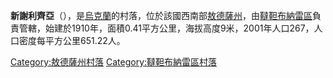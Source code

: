 {{expand|time=2016-09-03T01:56:04+00:00}}
{{unreferenced|time=2016-09-03T01:56:04+00:00}}
{{coord|45|49|24|N|29|41|51|E|scale:30000|display=title}}

'''新謝利齊亞'''（{{lang-uk|Новоселиця}}），是[[烏克蘭|烏克蘭]]的村落，位於該國西南部[[敖德薩州|敖德薩州]]，由[[韃靼布納雷區|韃靼布納雷區]]負責管轄，始建於1910年，面積0.41平方公里，海拔高度9米，2001年人口267，人口密度每平方公里651.22人。

{{DEFAULTSORT:Новоселиця}}
[[Category:敖德薩州村落|Category:敖德薩州村落]]
[[Category:韃靼布納雷區村落|Category:韃靼布納雷區村落]]


{{Odessa-geo-stub}}